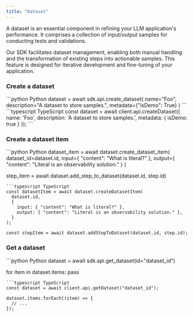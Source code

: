 ```yaml
---
title: "Dataset"
---
```


A dataset is an essential component in refining your LLM application's performance. It comprises a collection of input/output samples for conducting tests and validations.

Our SDK facilitates dataset management, enabling both manual handling and the transformation of existing steps into actionable samples. This feature is designed for iterative development and fine-tuning of your application.

### Create a dataset

<CodeGroup>
```python Python
dataset = await sdk.api.create_dataset(
  name="Foo", description="A dataset to store samples.", metadata={"isDemo": True}
)
```
```typescript TypeScript
const dataset = await client.api.createDataset({
  name: 'Foo',
  description: 'A dataset to store samples.',
  metadata: { isDemo: true }
});
```
</CodeGroup>

### Create a dataset item

<CodeGroup>
```python Python
dataset_item = await dataset.create_dataset_item(
  dataset_id=dataset.id,
  input={ "content": "What is literal?" },
  output={ "content": "Literal is an observability solution." }
)

step_item = await dataset.add_step_to_dataset(dataset.id, step.id)
```
```typescript TypeScript
const datasetItem = await dataset.createDatasetItem(
  dataset.id,
  {
    input: { "content": "What is literal?" },
    output: { "content": "Literal is an observability solution." },
  }
);

const stepItem = await dataset.addStepToDataset(dataset.id, step.id);
```
</CodeGroup>

### Get a dataset

<CodeGroup>
```python Python
dataset = await sdk.api.get_dataset(id="dataset_id")

for item in dataset.items:
  pass
```
```typescript TypeScript
const dataset = await client.api.getDataset("dataset_id");

dataset.items.forEach((item) => {
  // ...
});
```
</CodeGroup>


